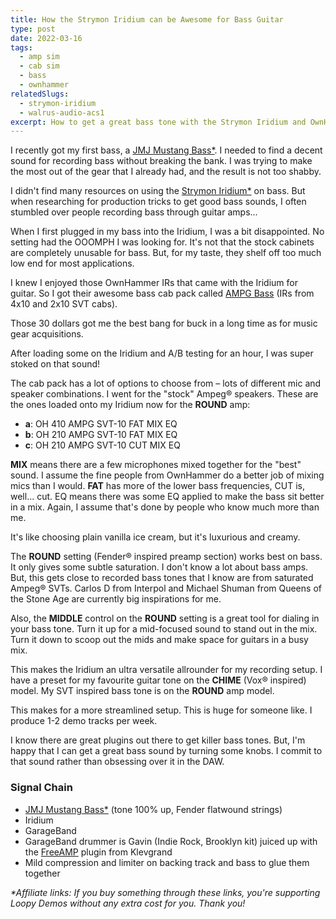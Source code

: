```yaml
---
title: How the Strymon Iridium can be Awesome for Bass Guitar
type: post
date: 2022-03-16
tags:
  - amp sim
  - cab sim
  - bass
  - ownhammer
relatedSlugs:
  - strymon-iridium
  - walrus-audio-acs1
excerpt: How to get a great bass tone with the Strymon Iridium and OwnHammer IRs. The Iridium is a great tool for recording bass without breaking the bank. The OwnHammer AMPG Bass IRs are a great addition to the Iridium for bass tones.
---
```



I recently got my first bass, a [JMJ Mustang Bass\*](https://sweetwater.sjv.io/R5A6bg). I needed to find a decent sound for recording bass without breaking the bank. I was trying to make the most out of the gear that I already had, and the result is not too shabby.

I didn't find many resources on using the [Strymon Iridium\*](https://sweetwater.sjv.io/zNA22M) on bass. But when researching for production tricks to get good bass sounds, I often stumbled over people recording bass through guitar amps...

<PartnerLinks
  slug="strymon-iridium"
  sweetwater="https://sweetwater.sjv.io/zNA22M"
  thomann="strymon_iridium_amp_ir_cab"
/>

When I first plugged in my bass into the Iridium, I was a bit disappointed. No setting had the OOOMPH I was looking for. It's not that the stock cabinets are completely unusable for bass. But, for my taste, they shelf off too much low end for most applications.

I knew I enjoyed those OwnHammer IRs that came with the Iridium for guitar. So I got their awesome bass cab pack called [AMPG Bass](https://www.ownhammer.com/store/index.php?main_page=product_info&products_id=354) (IRs from 4x10 and 2x10 SVT cabs).

Those 30 dollars got me the best bang for buck in a long time as for music gear acquisitions.

After loading some on the Iridium and A/B testing for an hour, I was super stoked on that sound!

The cab pack has a lot of options to choose from – lots of different mic and speaker combinations. I went for the "stock" Ampeg® speakers. These are the ones loaded onto my Iridium now for the **ROUND** amp:

- **a**: OH 410 AMPG SVT-10 FAT MIX EQ
- **b**: OH 210 AMPG SVT-10 FAT MIX EQ
- **c**: OH 210 AMPG SVT-10 CUT MIX EQ

**MIX** means there are a few microphones mixed together for the "best" sound. I assume the fine people from OwnHammer do a better job of mixing mics than I would. **FAT** has more of the lower bass frequencies, CUT is, well... cut. EQ means there was some EQ applied to make the bass sit better in a mix. Again, I assume that's done by people who know much more than me.

It's like choosing plain vanilla ice cream, but it's luxurious and creamy.

The **ROUND** setting (Fender® inspired preamp section) works best on bass. It only gives some subtle saturation. I don't know a lot about bass amps. But, this gets close to recorded bass tones that I know are from saturated Ampeg® SVTs. Carlos D from Interpol and Michael Shuman from Queens of the Stone Age are currently big inspirations for me.

Also, the **MIDDLE** control on the **ROUND** setting is a great tool for dialing in your bass tone. Turn it up for a mid-focused sound to stand out in the mix. Turn it down to scoop out the mids and make space for guitars in a busy mix.

This makes the Iridium an ultra versatile allrounder for my recording setup. I have a preset for my favourite guitar tone on the **CHIME** (Vox® inspired) model. My SVT inspired bass tone is on the **ROUND** amp model.

This makes for a more streamlined setup. This is huge for someone like. I produce 1-2 demo tracks per week.

I know there are great plugins out there to get killer bass tones. But, I'm happy that I can get a great bass sound by turning some knobs. I commit to that sound rather than obsessing over it in the DAW.

### Signal Chain

- [JMJ Mustang Bass\*](https://sweetwater.sjv.io/R5A6bg) (tone 100% up, Fender flatwound strings)
- Iridium
- GarageBand
- GarageBand drummer is Gavin (Indie Rock, Brooklyn kit) juiced up with the [FreeAMP](https://klevgrand.com/products/freeamp) plugin from Klevgrand
- Mild compression and limiter on backing track and bass to glue them together

_\*Affiliate links: If you buy something through these links, you're supporting Loopy Demos without any extra cost for you. Thank you!_
